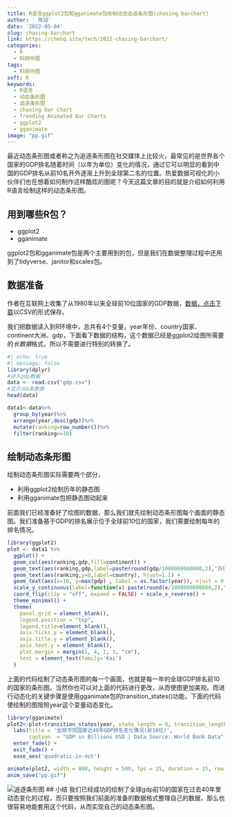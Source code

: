 ```yaml
---
title: R语言ggplot2包和gganimate包绘制动态追逐条形图(chasing barchart)
author: ' 陈琼'
date: '2022-05-04'
slug: chasing-barchart
link: https://chenq.site/tech/2022-chasing-barchart/
categories:
  - R
  - 科研作图
tags:
  - 科研作图
soft: R
keywords:
  - R语言
  - 动态条形图
  - 追逐条形图
  - chasing bar chart
  - Trending Animated Bar Charts
  - ggplot2
  - gganimate
image: "pp.gif"
---
```


最近动态条形图或者称之为追逐条形图在社交媒体上比较火，最常见的是世界各个国家的GDP排名随着时间（以年为单位）变化的情况，通过它可以明显的看到中国的GDP排名从前10名开外逐渐上升到全球第二名的位置。热爱数据可视化的小伙伴们也在想着如何制作这样酷炫的图呢？今天这篇文章的目的就是介绍如何利用R语言绘制这样的动态条形图。

## 用到哪些R包？

- ggplot2
- gganimate

ggplot2包和gganimate包是两个主要用到的包，但是我们在数据整理过程中还用到了tidyverse、janitor和scales包。

## 数据准备
作者在互联网上收集了从1980年以来全球前10位国家的GDP数据，[数据，点击下载](gdp.csv)以CSV的形式保存。

我们把数据读入到R环境中，总共有4个变量，year年份、country国家、continent大洲、gdp，下面看下数据的结构，这个数据已经是ggplot2绘图所需要的*长数据*格式，所以不需要进行特别的转换了。

```r
#| echo: true
#| message: false
library(dplyr)
#读入gdp数据
data <- read.csv("gdp.csv")
#显示头6条数据
head(data)

data1<-data%>%
  group_by(year)%>%
  arrange(year,desc(gdp))%>%
  mutate(ranking=row_number())%>%
  filter(ranking<=10)
```
## 绘制动态条形图

绘制动态条形图实际需要两个部分，

- 利用ggplot2绘制历年的静态图
- 利用gganimate包把静态图动起来

前面我们已经准备好了绘图的数据，那么我们就先绘制动态条形图每个画面的静态图。我们准备基于GDP的排名展示位于全球前10位的国家，我们需要绘制每年的排名情况。

```r
library(ggplot2)
plot <- data1 %>%
  ggplot() +
  geom_col(aes(ranking,gdp,fill=continent)) +
  geom_text(aes(ranking,gdp,label=paste(round(gdp/1000000000000,2),"万亿")), hjust=-0.1) +
  geom_text(aes(ranking,y=0,label=country), hjust=1.1) + 
  geom_text(aes(x=10, y=max(gdp) , label = as.factor(year)), vjust = 0.2, alpha = 0.5,  col = "gray", size = 20) +
  scale_y_continuous(label=function(x) paste(round(x/1000000000000,2),"万亿"))+
  coord_flip(clip = "off", expand = FALSE) + scale_x_reverse() +
  theme_minimal() + 
  theme(
    panel.grid = element_blank(), 
    legend.position = "top",
    legend.title=element_blank(),
    axis.ticks.y = element_blank(),
    axis.title.y = element_blank(),
    axis.text.y = element_blank(),
    plot.margin = margin(1, 4, 1, 3, "cm"),
    text = element_text(family='Kai')
  ) 

```


上面的代码绘制了动态条形图的每一个画面，也就是每一年的全球GDP排名前10的国家的条形图。当然你也可以对上面的代码进行更改，从而使图更加美观。而进行动态化的关键步骤是使用gganimate包的transition_states()功能，下面的代码使绘制的图按照year这个变量动态变化。

```r
library(gganimate)
plot2<-plot+transition_states(year, state_length = 0, transition_length = 2) +
  labs(title = '全球不同国家近40年GDP排名变化情况(前10位)',  
       caption  = "GDP in Billions USD | Data Source: World Bank Data")+
  enter_fade() +
  exit_fade() + 
  ease_aes('quadratic-in-out') 

animate(plot2, width = 800, height = 500, fps = 25, duration = 15, rewind = FALSE)
anim_save("pp.gif")
```

![追逐条形图](pp.gif)
## 小结
我们已经成功的绘制了全球gdp前10的国家在过去40年里动态变化的过程，而只要按照我们前面的准备的数据格式整理自己的数据，那么也很容易地能套用这个代码，从而实现自己的动态条形图。

